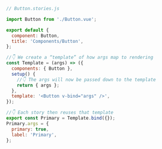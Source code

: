 ```js
// Button.stories.js

import Button from './Button.vue';

export default {
  component: Button,
  title: 'Components/Button',
};

//👇 We create a “template” of how args map to rendering
const Template = (args) => ({
  components: { Button },
  setup() {
    //👇 The args will now be passed down to the template
    return { args };
  },
  template: '<Button v-bind="args" />',
});

//👇 Each story then reuses that template
export const Primary = Template.bind({});
Primary.args = {
  primary: true,
  label: 'Primary',
};
```